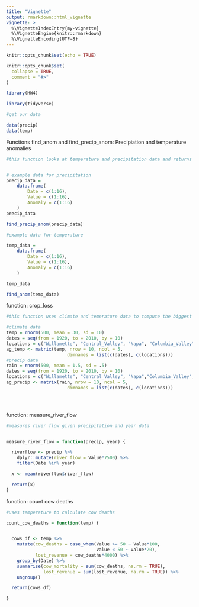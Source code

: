 ```yaml
---
title: "Vignette"
output: rmarkdown::html_vignette
vignette: >
  %\VignetteIndexEntry{my-vignette}
  %\VignetteEngine{knitr::rmarkdown}
  %\VignetteEncoding{UTF-8}
---
```


```r
knitr::opts_chunk$set(echo = TRUE)
```

```r
knitr::opts_chunk$set(
  collapse = TRUE,
  comment = "#>"
)
```

```r
library(HW4)
```

```r
library(tidyverse)
```


```r
#get our data 

data(precip)
data(temp)


```


Functions find_anom and find_precip_anom: Precipiation and temperature anomalies
```r

#this function looks at temperature and precipitation data and returns the minumum and maximum values along with the correspending year each value occured in 


# example data for precipitation
precip_data =
    data.frame(
        Date = c(1:16),
        Value = c(1:16),
        Anomaly = c(1:16)
    )
precip_data

find_precip_anom(precip_data)

#example data for temperature 

temp_data =
    data.frame(
        Date = c(1:16),
        Value = c(1:16),
        Anomaly = c(1:16)
    )

temp_data

find_anom(temp_data)

```


function: crop_loss 
```r
#this function uses climate and temerature data to compute the biggest drought and wet years by location

#climate data
temp = rnorm(500, mean = 30, sd = 10)
dates = seq(from = 1920, to = 2010, by = 10)
locations = c("Willamette", "Central_Valley", "Napa", "Columbia_Valley","Central_Coast")
ag_temp <- matrix(temp, nrow = 10, ncol = 5,
                       dimnames = list(c(dates), c(locations)))
#precip data
rain = rnorm(500, mean = 1.5, sd = .5)
dates = seq(from = 1920, to = 2010, by = 10)
locations = c("Willamette", "Central_Valley", "Napa","Columbia_Valley","Central_Coast")
ag_precip <- matrix(rain, nrow = 10, ncol = 5,
                       dimnames = list(c(dates), c(locations)))
 




```


function: measure_river_flow
```r
#measures river flow given precipitation and year data 


measure_river_flow = function(precip, year) {

  riverflow <- precip %>%
    dplyr::mutate(river_flow = Value*7500) %>%
    filter(Date %in% year)

  x <- mean(riverflow$river_flow)

  return(x)
} 

```

function: count cow deaths 
```r

#uses temperature to calculate cow deaths 

count_cow_deaths = function(temp) {


  cows_df <- temp %>%
    mutate(cow_deaths = case_when(Value >= 50 ~ Value*100,
                                  Value < 50 ~ Value*20),
           lost_revenue = cow_deaths*4000) %>%
    group_by(Date) %>%
    summarise(cow_mortality = sum(cow_deaths, na.rm = TRUE),
              lost_revenue = sum(lost_revenue, na.rm = TRUE)) %>%
    ungroup()

  return(cows_df)

}


```

